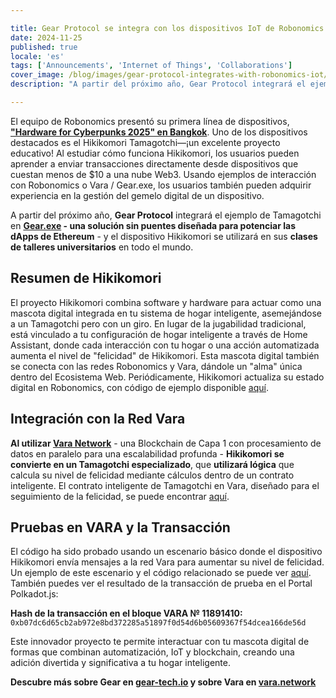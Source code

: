 ```yaml
---

title: Gear Protocol se integra con los dispositivos IoT de Robonomics para acelerar el uso y la educación de la tecnología Blockchain
date: 2024-11-25
published: true
locale: 'es'
tags: ['Announcements', 'Internet of Things', 'Collaborations']
cover_image: /blog/images/gear-protocol-integrates-with-robonomics-iot/cover.webp
description: "A partir del próximo año, Gear Protocol integrará el ejemplo de Tamagotchi en Gear.exe - una solución sin puentes diseñada para potenciar las dApps de Ethereum - y el dispositivo Hikikomori se utilizará en sus clases de talleres universitarios en todo el mundo."

---
```


El equipo de Robonomics presentó su primera línea de dispositivos, **["Hardware for Cyberpunks 2025" en Bangkok](https://x.com/AIRA_Robonomics/status/1856724439439913110)**. Uno de los dispositivos destacados es el Hikikomori Tamagotchi—¡un excelente proyecto educativo! Al estudiar cómo funciona Hikikomori, los usuarios pueden aprender a enviar transacciones directamente desde dispositivos que cuestan menos de $10 a una nube Web3. Usando ejemplos de interacción con Robonomics o Vara / Gear.exe, los usuarios también pueden adquirir experiencia en la gestión del gemelo digital de un dispositivo.

A partir del próximo año, **Gear Protocol** integrará el ejemplo de Tamagotchi en **[Gear.exe](https://gear-tech.io/gear-exe) - una solución sin puentes diseñada para potenciar las dApps de Ethereum** - y el dispositivo Hikikomori se utilizará en sus **clases de talleres universitarios** en todo el mundo.

## Resumen de Hikikomori

El proyecto Hikikomori combina software y hardware para actuar como una mascota digital integrada en tu sistema de hogar inteligente, asemejándose a un Tamagotchi pero con un giro. En lugar de la jugabilidad tradicional, está vinculado a tu configuración de hogar inteligente a través de Home Assistant, donde cada interacción con tu hogar o una acción automatizada aumenta el nivel de "felicidad" de Hikikomori. Esta mascota digital también se conecta con las redes Robonomics y Vara, dándole un "alma" única dentro del Ecosistema Web. Periódicamente, Hikikomori actualiza su estado digital en Robonomics, con código de ejemplo disponible [aquí](https://github.com/airalab/hikikomori-tamagotchi/tree/only-robonomics/main).

## Integración con la Red Vara

**Al utilizar [Vara Network](https://vara.network)** - una Blockchain de Capa 1 con procesamiento de datos en paralelo para una escalabilidad profunda - **Hikikomori se convierte en un Tamagotchi especializado**, que **utilizará lógica** que calcula su nivel de felicidad mediante cálculos dentro de un contrato inteligente. El contrato inteligente de Tamagotchi en Vara, diseñado para el seguimiento de la felicidad, se puede encontrar [aquí](https://idea.gear-tech.io/programs/0x8e5f2de1fea16db5a65d4e64bca1f8a709585853749b3572ff15487db2146771?node=wss%3A%2F%2Ftestnet.vara.network).

## Pruebas en VARA y la Transacción

El código ha sido probado usando un escenario básico donde el dispositivo Hikikomori envía mensajes a la red Vara para aumentar su nivel de felicidad. Un ejemplo de este escenario y el código relacionado se puede ver [aquí](https://github.com/airalab/hikikomori-tamagotchi/tree/main/main). También puedes ver el resultado de la transacción de prueba en el Portal Polkadot.js:

**Hash de la transacción en el bloque VARA № 11891410:**
`0xb07dc6d65cb2ab972e8bd372285a51897f0d54d6b05609367f54dcea166de56d`

Este innovador proyecto te permite interactuar con tu mascota digital de formas que combinan automatización, IoT y blockchain, creando una adición divertida y significativa a tu hogar inteligente.

**Descubre más sobre Gear en [gear-tech.io](https://gear-tech.io) y sobre Vara en [vara.network](https://vara.network)**